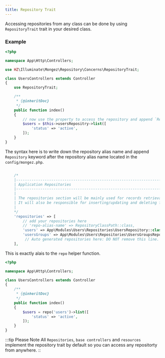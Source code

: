 ```yaml
---
title: Repository Trait
---
```


Accessing repositories from any class can be done by using `RepositoryTrait` trait in your desired class.

### Example

```php title="app\Http\Controllers\UsersControllers.php" {9,17}
<?php

namespace App\Http\Controllers;

use HZ\Illuminate\Mongez\Repository\Concerns\RepositoryTrait;

class UsersControllers extends Controller
{
    use RepositoryTrait;

    /**
     * {@inheritDoc}
     */
    public function index()
    {
        // now use the property to access the repository and append `Repository` keyword after the repository alias
        $users = $this->usersRepositry->list([
            'status' => 'active',
        ]);
    }
}
```

The syntax here is to write down the repository alias name and append `Repository` keyword after the repository alias name located in the `config/mongez.php`.

```php title="config/mongez.php" {14}

    /*
    |--------------------------------------------------------------------------
    | Application Repositories
    |--------------------------------------------------------------------------
    |
    | The repositories section will be mainly used for records retrieval... fetching records from database
    | It will also be responsible for inserting/updating and deleting from database
    |
    */
    'repositories' => [
        // add your repositories here
        // 'repo-alias-name' => RepositoryClassPath::class,
        'users' => App\Modules\Users\Repositories\UsersRepository::class,
        'usersGroups' => App\Modules\Users\Repositories\UsersGroupsRepository::class,
 		 // Auto generated repositories here: DO NOT remove this line.
    ],
```

This is exactly alais to the `repo` helper function.

```php title="app\Http\Controllers\UsersControllers.php"
<?php

namespace App\Http\Controllers;

class UsersControllers extends Controller
{
    /**
     * {@inheritDoc}
     */
    public function index()
    {
        $users = repo('users')->list([
            'status' => 'active',
        ]);
    }
}
```

:::tip Please Note
All `Repositories`, `base controllers` and `resources` implement the repository trait by default so you can access any repositorty from anywhere.
::
